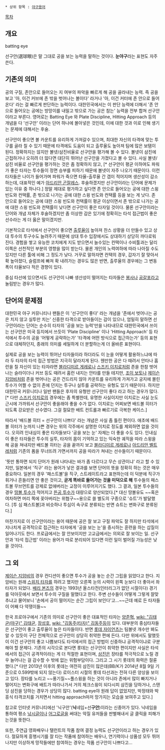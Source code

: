  * 상위 항목 : [[야구용어]]

[[목차]]

== 개요 ==
batting eye

선구안(選球眼)은 말 그대로 공을 보는 능력을 말하는 것이다. '''눈야구'''라는 표현도 자주 쓴다. 

== 기존의 의미 ==
공의 구질, 존안으로 들어오는 지 여부의 파악을 빠르게 해 공을 골라내는 능력. 즉 공을 보고 '아, 이건 커브에 존 밖을 벗어나는 볼이다' 라거나 '아, 이건 커터에 존 안으로 들어온다' 라는 걸 빠르게 판단하는 능력이다. 대한민국에서는 이 판단 능력에 더해서 '존 안으로 들어오는 공에는 방망이를 내밀고 밖으로 가는 공은 참는' 능력을 전부 합쳐 선구안이라고 부른다. 영어로는 Batting Eye 와 Plate Discipline, Hitting Approach 등의 개념을 다 '선구안' 이라는 단어 하나에 몰아넣은 것인데, 이에 대한 것과 이로 인해 생기는 문제에 대해서는 후술. 

선구안이 좋으면 볼 카운트를 유리하게 가져갈수 있으며, 최대한 자신의 타격에 맞는 투구를 골라 칠 수 있기 때문에 타격에도 도움이 되고 출루율도 높아져 팀에 많은 보탬이 된다. 정확하지는 않지만 볼넷/삼진비율로 선구안을 평가해 볼 수 있다. 볼넷이 삼진에 근접하거나 오히려 더 많다면 대단히 뛰어난 선구안을 가졌다고 볼 수 있다. 사실 볼넷/삼진 비율로 선구안을 평가하는 것은 좀 정확하지 않고, [* 선구안이 평균 이하여도 파워가 좋은 타자는 투수들이 정면 승부를 피하기 때문에 볼넷이 자주 나오기 때문이다. 이런 타자들은 나이가 들어가며 파워가 죽으면 타율-출루율 간 갭이 적어지며 생산성이 감소하는데, 대표적인 예가 [[아드리안 곤잘레스]]. 후술하겠지만 선구안이라는 단어에 문제가 있는 이유 중 하나다.]  정말 제대로 평가하고 싶다면 존 안으로 들어오는 공에 대한 스윙 빈도와 컨택률, 존 밖으로 나가는 공에 대한 스윙 빈도와 컨택률 등을 보는 게 낫다. 존 안으로 들어오는 공에 대한 스윙 빈도와 컨택률이 평균 이상이면서 존 밖으로 나가는 공에 대한 스윙 빈도와 컨택률이 낮다면 선구안이 좋은 타자일 것이다. 물론 선구안이라는 단어와 개념 자체가 후술하겠지만 좀 이상한 감은 있기에 정확히는 타석 접근법이 좋은 선수라는 게 더 옳은 말이겠지만.

기본적으로 타석에서 선구안이 좋으면 [[출루율]]이 높아져 찬스 상황을 더 만들수 있고 상대 투수의 투구수도 늘려주기 때문에 상대 투수 입장에서도 상대하기 상당히 까다로워 진다. 경험을 쌓고 유능한 코치에게 지도 받으면서 늘수있는 컨택이나 수비툴과는 달리 이쪽은 선천적인 부분의 영향을 많이 받는다. 물론 개인의 노력여하에 따라 나아질 수도 있지만 다른 툴에 비해 그 정도가 낮다. 거꾸로 말하자면 컨택의 경우, 갑자기 잘 맞아서 확 높아졌다, 슬럼프에 빠져 확 내려가는 경우도 많은 반면, 출루율의 경우에는 그 변동폭이 타율보다 적은 경향이 있다.

중심 타선에 있으면서도 선구안이 나빠 생산성이 떨어지는 타자들은 [[봉사]]나 [[공갈포]]라고 놀림받는 경우가 많다. 

== 단어의 문제점 ==
대한민국 야구 커뮤니티나 팬들은 이 '선구안이 좋다' 라는 개념을 '존에서 벗어나는 공은 치지 않고 실투만 치는' 신중한 타격으로 받아들이는 감이 있으나, 엄밀히 말하면 선구안이라는 단어는 순수히 타자의 '공을 보는 능력'만을 나타내므로 대한민국에서 쓰이는 선구안은 미국 등지에서 쓰듯이 'Plate Discipline' 이나 'Hitting Approach' 등 타석에서 투수의 공을 '어떻게 공략하는가' '타격에 어떤 방식으로 접근하는가' 등의 표현으로 대체하던지, 종래의 의미를 세밀하게 더 분할하는게 더 올바른 표현이다. 

실제로 공을 보는 능력이 뛰어난 타자들이라 하더라도 이 눈을 어떻게 활용하느냐에 따라 두 타자의 타석 접근 방법은 지극히 달라지게 된다. 웬만한 공은 다 때려서 안타나 홈런을 칠 자신이 있는 타자라면 [[블라디미르 게레로]]나 [[스즈키 이치로]]처럼 존을 한참 벗어나는 슬라이더나 커브 등도 때려서 홈런 내지는 안타를 만들 테지만, [[조이 보토]]나 [[제이슨 지암비]]처럼 존을 벗어나는 공은 건드리지 않아 카운트를 유리하게 가져가고 궁지에 몰린 투수가 어쩔 수 없이 존에 던지는 투구나 실투를 공략하는 유형도 있기 때문이다. 하지만 대한민국 커뮤니티나 일반 팬들은 후자의 유형만 선구안이 좋다 라고 하는 경우가 많다. [* 다만 [[스즈키 이치로]]의 경우에는 좀 특별한데, 유명한 사실이지만 이치로는 사실 눈도 근시에 가까워서 선구안이 좋을래야 좋을 수가 없다. 이치로는 어찌보면 배드볼 히터가 되도록 강요받은 선수였다. 그걸 절묘한 배트 컨트롤과 빠르기로 극복한 케이스.]

따라서 '배드볼 히터 = 선구안이 나쁘다' 라는 개념은 사실 좀 틀린 편이다. 애초에 배드볼 히터가 눈까지 나쁜 경우는 위의 각주에서 설명한 이치로 정도를 제외하면 없을 것이다. 오히려 인내심이 좋은 타자들보다 '공을 보는 눈' 자체는 더 좋을 수도 있다. 인내심이 좋은 타자들은 투수의 실투, 타자의 몸이 기억하고 있는 익숙한 궤적을 따라 스윙을 해 공을 쳐내지만 배드볼 히터는 공을 끝까지 보고 [[블라디미르 게레로]]나 [[아드리안 벨트레]]처럼 기존의 폼을 무너뜨려 가면서까지 공을 따라가 쳐내는 선수들이기 때문이다. 

'뜻만 통하면 되지 단어가 원래 나타내는 바가 좀 다르다고 무슨 상관이냐' 라고 할 수 있지만, 일본에서 '직구' 라는 용어가 낳은 결과를 보면 단어의 뜻을 정확히 하는 것은 매우 중요하다. 일본의 경우 '패스트볼'을 직구, 스트레이트라고 표현하는데 이 덕분에 직구가 휘거나 흔들리면 안 좋은 것이고, '''곧게 똑바로 들어가는 것을 미덕으로 해''' 투수들의 패스트볼 무브먼트를 강제로 없애버리는 교정이 이루어지기도 했다. 그 결과, 일본 투수들의 경우 [[땅볼 투수]]가 적어지고 [[뜬공 투수]]가 대량으로 양산되었다.[* 대신 땅볼유도 ~~혹은 여차하면 머리 쪽에 꽂아버리는 위협구~~용으로 쓸 별도의 구종으로 '슈트'가 발달했다. [투 심 패스트볼]과 비슷하나 투심이 속구로 분류되는 반면 슈트는 변화구로 분류된다.]

마찬가지로 이 선구안이라는 용어 때문에 공은 잘 보고 구질 파악도 잘 하지만 타석에서 지나치게 공격적으로 접근하는 타자에게 '공을 보는 눈'을 중시하는 훈련을 하는 삽질이 일어나기도 한다. 프로급에서는 잘 안보이지만 고교급에서는 의외로 잘 보이는 일. 선구안과 '타석 접근법' 이라는 용어가 따로 분리되어 있다면 이런 일이 벌어질 가능성은 낮을 것이다. 

== 그 외 ==
[[제이슨 지암비]]의 경우 컨디션이 좋으면 투수가 공을 놓는 순간 그립을 읽었다고 한다. 지암비는 원래 [[스위치 타자]]를 하려고 했지만 오른쪽 눈의 시력이 왼쪽 눈보다 더 좋아서 좌타자가 되었다. [[배리 본즈]]의 경우는 1993년 올스타전(인터리그가 없던 시절이다) 경기를 덕아웃에서 보면서 투수의 구질을 말했다고 한다. 주변 선수들이 어떻게 그렇게 잘맞추냐고 물어보니 '손에서 공이 떨어지는 순간 그립이 보인다'고...~~근데 예로 든 타자들이 어째 다 약쟁이들~~

한국 프로야구에서 기존의 의미로 선구안이 좋은 대표적인 타자는 [[양준혁]], [[wiki: "김태균(야구)" 김태균]], [[장성호]], [[wiki: "김동주(타자)" 김동주]]등이 있다. 대부분의 중심타자들은 선구안이 좋고 출루율이 높은 타자들이다. 반면 [[롯데 자이언츠]]는 팀볼넷 개수만 봐도 알 수 있듯이 구단 전체적으로 선구안이 상당히 취약한 편에 든다. 다만 위에서도 말했듯이 이건 선구안의 좋고 나쁨보다도 타석에서의 접근 방법이 신중하냐 공격적이냐로 구분해야 할 문제다. 기존의 시각으로 본다면 롯데는 선구안이 취약한 편이지만 사실은 타석에서의 접근이 공격적이라는 게 더 적절한 표현이며, [[삼진]]은 장타를 적극적으로 노릴 경우 늘어나는 걸 감수할 수 밖에 없는 위험부담이다. 그리고 그 시기 롯데의 화력은 절륜했다.[* 다만 2013년 이후의 롯데는 여전히 삼진이 많은데(BB/K가 2014년 8월 9일 기준으로 0.599밖에 되지 않는다) 로이스터 시절의 롯데 타선과는 전혀 다른 양상을 보이고 있다. 장타를 노리고 ~~풍기질~~풀스윙을 하는 것이 아니라 존에서 많이 빠지거나 떨어지는 변화구에 배트가 따라나가서 거의 체크스윙이 되다시피 삼진을 당하거나, 스탠딩 삼진을 당하는 경우가 상당히 많다. batting eye야 원래 답이 없었지만, 박정태와 박흥식 타격코치를 거치면서 hitting approach마저 망가지는 모습을 보여주고 있다.]

참고로 인터넷 커뮤니티에선 '닉구안'('''닉'''네임+선'''구안''')이라는 신종어가 있다. 닉네임을 통하여 평소 [[낚시]]글이나 [[어그로]]글을 써대는 악질 유저들을 판별해내서 글 클릭을 피해가는것을 뜻한다.

또한, 주연급 영화배우나 탤런트의 작품 참여 결정 능력도 선구안이라고 하는 경우가 있다. 절묘하게 흥행시기를 잘 타는 작품에 참여하는 배우나, 연기력이나 상품성 모두 뛰어나지만 이상하게 망작들에만 참여하는 경우는 작품 선구안이 나쁘다고...

